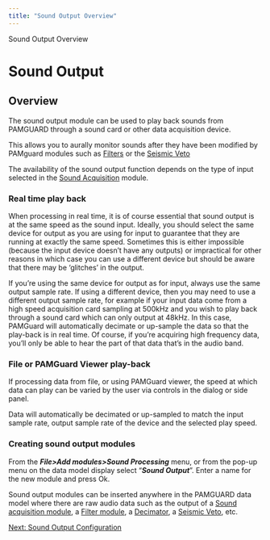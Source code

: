 ```yaml
---
title: "Sound Output Overview"
---
```

 Sound Output Overview  

Sound Output
============

Overview
--------

The sound output module can be used to play back sounds from PAMGUARD through a sound card or other data acquisition device.

This allows you to aurally monitor sounds after they have been modified by PAMguard modules such as [Filters](../../FiltersHelp/Docs/filters_filters.html) or the [Seismic Veto](../../seismicveto/docs/veto_overview.html)

The availability of the sound output function depends on the type of input selected in the [Sound Acquisition](../../AcquisitionHelp/docs/AcquisitionOverview.html) module.

### Real time play back

When processing in real time, it is of course essential that sound output is at the same speed as the sound input. Ideally, you should select the same device for output as you are using for input to guarantee that they are running at exactly the same speed. Sometimes this is either impossible (because the input device doesn't have any outputs) or impractical for other reasons in which case you can use a different device but should be aware that there may be 'glitches' in the output.

If you're using the same device for output as for input, always use the same output sample rate. If using a different device, then you may need to use a different output sample rate, for example if your input data come from a high speed acquisition card sampling at 500kHz and you wish to play back through a sound card which can only output at 48kHz. In this case, PAMGuard will automatically decimate or up-sample the data so that the play-back is in real time. Of course, if you're acquiring high frequency data, you'll only be able to hear the part of that data that's in the audio band.

### File or PAMGuard Viewer play-back

If processing data from file, or using PAMGuard viewer, the speed at which data can play can be varied by the user via controls in the dialog or side panel.

Data will automatically be decimated or up-sampled to match the input sample rate, output sample rate of the device and the selected play speed.

### Creating sound output modules

From the _**F**_**_ile>Add modules>Sound Processing_** menu, or from the pop-up menu on the data model display select "**_Sound Output_**". Enter a name for the new module and press Ok.

Sound output modules can be inserted anywhere in the PAMGUARD data model where there are raw audio data such as the output of a [Sound acquisition module](../../AcquisitionHelp/docs/AcquisitionOverview.html), a [Filter module](../../FiltersHelp/Docs/Filters_filters.html), a [Decimator](../../decimatorHelp/docs/decimator_decimator.html), a [Seismic Veto](../../seismicveto/docs/veto_overview.html), etc.

  
  

[Next: Sound Output Configuration](soundPlayback_Config.html)
